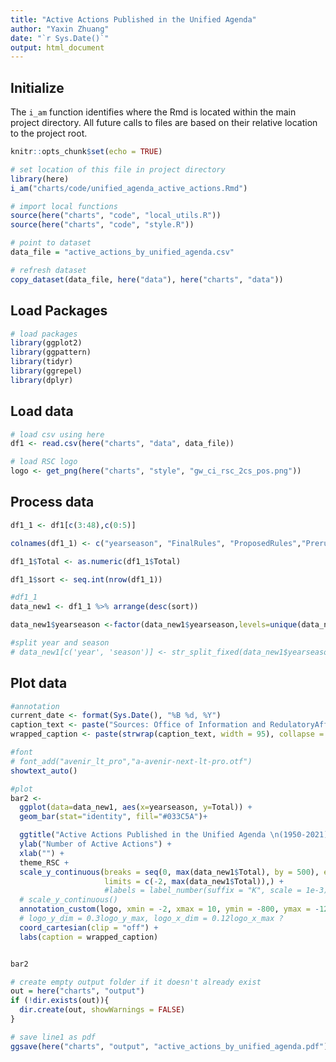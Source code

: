 ```yaml
---
title: "Active Actions Published in the Unified Agenda"
author: "Yaxin Zhuang"
date: "`r Sys.Date()`"
output: html_document
---
```


## Initialize

The `i_am` function identifies where the Rmd is located within the main project directory. All future calls to files are based on their relative location to the project root.

```r
knitr::opts_chunk$set(echo = TRUE)

# set location of this file in project directory
library(here)
i_am("charts/code/unified_agenda_active_actions.Rmd")

# import local functions
source(here("charts", "code", "local_utils.R"))
source(here("charts", "code", "style.R"))

# point to dataset
data_file = "active_actions_by_unified_agenda.csv"

# refresh dataset
copy_dataset(data_file, here("data"), here("charts", "data"))

```

## Load Packages

```r

# load packages
library(ggplot2)
library(ggpattern)
library(tidyr)
library(ggrepel)
library(dplyr)

```

## Load data


```r

# load csv using here
df1 <- read.csv(here("charts", "data", data_file))

# load RSC logo
logo <- get_png(here("charts", "style", "gw_ci_rsc_2cs_pos.png"))

```

## Process data


```r

df1_1 <- df1[c(3:48),c(0:5)]

colnames(df1_1) <- c("yearseason", "FinalRules", "ProposedRules","Prerules","Total")

df1_1$Total <- as.numeric(df1_1$Total)

df1_1$sort <- seq.int(nrow(df1_1))

#df1_1
data_new1 <- df1_1 %>% arrange(desc(sort))

data_new1$yearseason <-factor(data_new1$yearseason,levels=unique(data_new1$yearseason))

#split year and season
# data_new1[c('year', 'season')] <- str_split_fixed(data_new1$yearseason, ' ', 2) 

```


## Plot data


```r
#annotation
current_date <- format(Sys.Date(), "%B %d, %Y")
caption_text <- paste("Sources: Office of Information and RedulatoryAffairs \n\nUpdated:", current_date)
wrapped_caption <- paste(strwrap(caption_text, width = 95), collapse = "\n")

#font
# font_add("avenir_lt_pro","a-avenir-next-lt-pro.otf")
showtext_auto()

#plot
bar2 <-
  ggplot(data=data_new1, aes(x=yearseason, y=Total)) +
  geom_bar(stat="identity", fill="#033C5A")+

  ggtitle("Active Actions Published in the Unified Agenda \n(1950-2021)") +
  ylab("Number of Active Actions") +
  xlab("") +
  theme_RSC +
  scale_y_continuous(breaks = seq(0, max(data_new1$Total), by = 500), expand = c(0, 0),
                     limits = c(-2, max(data_new1$Total)),) +
                     #labels = label_number(suffix = "K", scale = 1e-3)) +
  # scale_y_continuous()
  annotation_custom(logo, xmin = -2, xmax = 10, ymin = -800, ymax = -1200) + # for logo
  # logo_y_dim = 0.3logo_y_max, logo_x_dim = 0.12logo_x_max ?
  coord_cartesian(clip = "off") +
  labs(caption = wrapped_caption)


bar2

```

```r
# create empty output folder if it doesn't already exist
out = here("charts", "output")
if (!dir.exists(out)){
  dir.create(out, showWarnings = FALSE)
}

# save line1 as pdf
ggsave(here("charts", "output", "active_actions_by_unified_agenda.pdf"), plot = bar2, width = 12, height = 9, dpi = 300)
```
